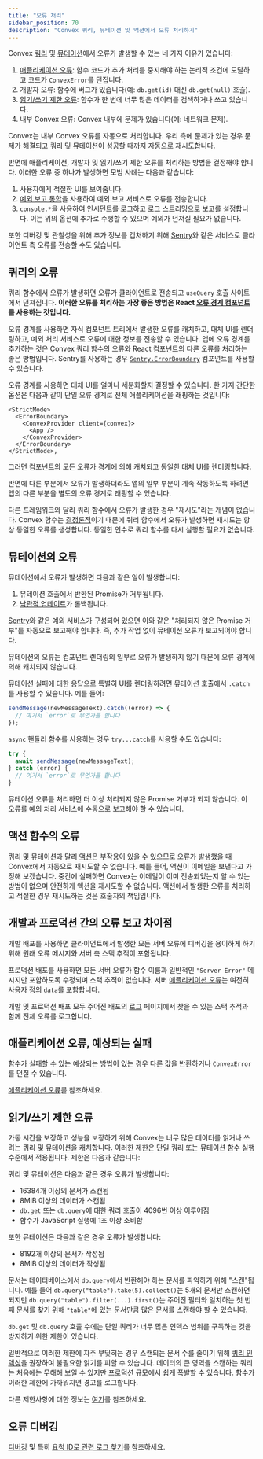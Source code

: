 ```yaml
---
title: "오류 처리"
sidebar_position: 70
description: "Convex 쿼리, 뮤테이션 및 액션에서 오류 처리하기"
---
```


Convex [쿼리](/functions/query-functions.mdx) 및 [뮤테이션](/functions/mutation-functions.mdx)에서 오류가 발생할 수 있는 네 가지 이유가 있습니다:

1. [애플리케이션 오류](#application-errors-expected-failures): 함수 코드가 추가 처리를 중지해야 하는 논리적 조건에 도달하고 코드가 `ConvexError`를 던집니다.
1. 개발자 오류: 함수에 버그가 있습니다(예: `db.get(id)` 대신 `db.get(null)` 호출).
1. [읽기/쓰기 제한 오류](#readwrite-limit-errors): 함수가 한 번에 너무 많은 데이터를 검색하거나 쓰고 있습니다.
1. 내부 Convex 오류: Convex 내부에 문제가 있습니다(예: 네트워크 문제).

Convex는 내부 Convex 오류를 자동으로 처리합니다. 우리 측에 문제가 있는 경우 문제가 해결되고 쿼리 및 뮤테이션이 성공할 때까지 자동으로 재시도합니다.

반면에 애플리케이션, 개발자 및 읽기/쓰기 제한 오류를 처리하는 방법을 결정해야 합니다. 이러한 오류 중 하나가 발생하면 모범 사례는 다음과 같습니다:

1. 사용자에게 적절한 UI를 보여줍니다.
2. [예외 보고 통합](/production/integrations/exception-reporting)을 사용하여 예외 보고 서비스로 오류를 전송합니다.
3. `console.*`을 사용하여 인시던트를 로그하고 [로그 스트리밍](/production/integrations/log-streams/log-streams.mdx)으로 보고를 설정합니다. 이는 위의 옵션에 추가로 수행할 수 있으며 예외가 던져질 필요가 없습니다.

또한 디버깅 및 관찰성을 위해 추가 정보를 캡처하기 위해 [Sentry](https://sentry.io)와 같은 서비스로 클라이언트 측 오류를 전송할 수도 있습니다.

## 쿼리의 오류

쿼리 함수에서 오류가 발생하면 오류가 클라이언트로 전송되고 `useQuery` 호출 사이트에서 던져집니다. **이러한 오류를 처리하는 가장 좋은 방법은 React [오류 경계 컴포넌트](https://reactjs.org/docs/error-boundaries.html)를 사용하는 것입니다.**

오류 경계를 사용하면 자식 컴포넌트 트리에서 발생한 오류를 캐치하고, 대체 UI를 렌더링하고, 예외 처리 서비스로 오류에 대한 정보를 전송할 수 있습니다. 앱에 오류 경계를 추가하는 것은 Convex 쿼리 함수의 오류와 React 컴포넌트의 다른 오류를 처리하는 좋은 방법입니다. Sentry를 사용하는 경우 [`Sentry.ErrorBoundary`](https://docs.sentry.io/platforms/javascript/guides/react/components/errorboundary/) 컴포넌트를 사용할 수 있습니다.

오류 경계를 사용하면 대체 UI를 얼마나 세분화할지 결정할 수 있습니다. 한 가지 간단한 옵션은 다음과 같이 단일 오류 경계로 전체 애플리케이션을 래핑하는 것입니다:

```tsx
<StrictMode>
  <ErrorBoundary>
    <ConvexProvider client={convex}>
      <App />
    </ConvexProvider>
  </ErrorBoundary>
</StrictMode>,
```

그러면 컴포넌트의 모든 오류가 경계에 의해 캐치되고 동일한 대체 UI를 렌더링합니다.

반면에 다른 부분에서 오류가 발생하더라도 앱의 일부 부분이 계속 작동하도록 하려면 앱의 다른 부분을 별도의 오류 경계로 래핑할 수 있습니다.

<Admonition type="note" title="재시도">

다른 프레임워크와 달리 쿼리 함수에서 오류가 발생한 경우 "재시도"라는 개념이 없습니다. Convex 함수는 [결정론적](/functions/query-functions.mdx#caching--reactivity--consistency)이기 때문에 쿼리 함수에서 오류가 발생하면 재시도는 항상 동일한 오류를 생성합니다. 동일한 인수로 쿼리 함수를 다시 실행할 필요가 없습니다.

</Admonition>

## 뮤테이션의 오류

뮤테이션에서 오류가 발생하면 다음과 같은 일이 발생합니다:

1. 뮤테이션 호출에서 반환된 Promise가 거부됩니다.
2. [낙관적 업데이트](/client/react/optimistic-updates.mdx)가 롤백됩니다.

[Sentry](https://sentry.io/)와 같은 예외 서비스가 구성되어 있으면 이와 같은 "처리되지 않은 Promise 거부"를 자동으로 보고해야 합니다. 즉, 추가 작업 없이 뮤테이션 오류가 보고되어야 합니다.

뮤테이션의 오류는 컴포넌트 렌더링의 일부로 오류가 발생하지 않기 때문에 오류 경계에 의해 캐치되지 않습니다.

뮤테이션 실패에 대한 응답으로 특별히 UI를 렌더링하려면 뮤테이션 호출에서 `.catch`를 사용할 수 있습니다. 예를 들어:

```javascript
sendMessage(newMessageText).catch((error) => {
  // 여기서 `error`로 무언가를 합니다
});
```

`async` 핸들러 함수를 사용하는 경우 `try...catch`를 사용할 수도 있습니다:

```javascript
try {
  await sendMessage(newMessageText);
} catch (error) {
  // 여기서 `error`로 무언가를 합니다
}
```

<Admonition type="caution" title="캐치된 오류 보고">

뮤테이션 오류를 처리하면 더 이상 처리되지 않은 Promise 거부가 되지 않습니다. 이 오류를 예외 처리 서비스에 수동으로 보고해야 할 수 있습니다.

</Admonition>

## 액션 함수의 오류

쿼리 및 뮤테이션과 달리 [액션](//docs/functions/actions.mdx)은 부작용이 있을 수 있으므로 오류가 발생했을 때 Convex에서 자동으로 재시도할 수 없습니다. 예를 들어, 액션이 이메일을 보낸다고 가정해 보겠습니다. 중간에 실패하면 Convex는 이메일이 이미 전송되었는지 알 수 있는 방법이 없으며 안전하게 액션을 재시도할 수 없습니다. 액션에서 발생한 오류를 처리하고 적절한 경우 재시도하는 것은 호출자의 책임입니다.

## 개발과 프로덕션 간의 오류 보고 차이점

개발 배포를 사용하면 클라이언트에서 발생한 모든 서버 오류에 디버깅을 용이하게 하기 위해 원래 오류 메시지와 서버 측 스택 추적이 포함됩니다.

프로덕션 배포를 사용하면 모든 서버 오류가 함수 이름과 일반적인 `"Server Error"` 메시지만 포함하도록 수정되며 스택 추적이 없습니다. 서버 [애플리케이션 오류](/functions/error-handling/application-errors.mdx)는 여전히 사용자 정의 `data`를 포함합니다.

개발 및 프로덕션 배포 모두 주어진 배포의 [로그](/dashboard/deployments/logs.md) 페이지에서 찾을 수 있는 스택 추적과 함께 전체 오류를 로그합니다.

## 애플리케이션 오류, 예상되는 실패

함수가 실패할 수 있는 예상되는 방법이 있는 경우 다른 값을 반환하거나 `ConvexError`를 던질 수 있습니다.

[애플리케이션 오류](/functions/error-handling/application-errors.mdx)를 참조하세요.

## 읽기/쓰기 제한 오류

가동 시간을 보장하고 성능을 보장하기 위해 Convex는 너무 많은 데이터를 읽거나 쓰려는 쿼리 및 뮤테이션을 캐치합니다. 이러한 제한은 단일 쿼리 또는 뮤테이션 함수 실행 수준에서 적용됩니다. 제한은 다음과 같습니다:

쿼리 및 뮤테이션은 다음과 같은 경우 오류가 발생합니다:

- 16384개 이상의 문서가 스캔됨
- 8MiB 이상의 데이터가 스캔됨
- `db.get` 또는 `db.query`에 대한 쿼리 호출이 4096번 이상 이루어짐
- 함수가 JavaScript 실행에 1초 이상 소비함

또한 뮤테이션은 다음과 같은 경우 오류가 발생합니다:

- 8192개 이상의 문서가 작성됨
- 8MiB 이상의 데이터가 작성됨

문서는 데이터베이스에서 `db.query`에서 반환해야 하는 문서를 파악하기 위해 "스캔"됩니다. 예를 들어 `db.query("table").take(5).collect()`는 5개의 문서만 스캔하면 되지만 `db.query("table").filter(...).first()`는 주어진 필터와 일치하는 첫 번째 문서를 찾기 위해 `"table"`에 있는 문서만큼 많은 문서를 스캔해야 할 수 있습니다.

`db.get` 및 `db.query` 호출 수에는 단일 쿼리가 너무 많은 인덱스 범위를 구독하는 것을 방지하기 위한 제한이 있습니다.

일반적으로 이러한 제한에 자주 부딪히는 경우 스캔되는 문서 수를 줄이기 위해 [쿼리 인덱싱](/database/reading-data/indexes/indexes.md)을 권장하여 불필요한 읽기를 피할 수 있습니다. 데이터의 큰 영역을 스캔하는 쿼리는 처음에는 무해해 보일 수 있지만 프로덕션 규모에서 쉽게 폭발할 수 있습니다. 함수가 이러한 제한에 가까워지면 경고를 로그합니다.

다른 제한사항에 대한 정보는 [여기](/production/state/limits.mdx)를 참조하세요.

## 오류 디버깅

[디버깅](/functions/debugging.mdx) 및 특히 [요청 ID로 관련 로그 찾기](/functions/debugging.mdx#finding-relevant-logs-by-request-id)를 참조하세요.
